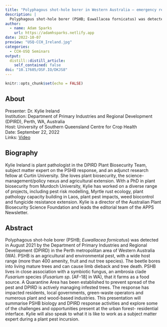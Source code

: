 ```yaml
---
title: "Polyphagous shot-hole borer in Western Australia – emergency response at the urban interface"
description: |
  Polyphagous shot-hole borer (PSHB; Euwallacea fornicatus) was detected in August 2021 by the Department of Primary Industries and Regional Development (DPIRD) in the Perth metropolitan area of Western Australia (WA). PSHB is an agricultural and environmental pest, with a wide host range (>400 amenity, fruit and nut tree species). This presentation will summarise PSHB biology and DPIRD response activities and explore some of the challenges and opportunities present at the urban forest- residential interface. Kylie will also speak to what it is like to work as a subject matter expert during a plant pest incursion.
author:
  - name: Adam Sparks
    url: https://adamhsparks.netlify.app
date: 2022-10-07
preview: "USQ-CCH_Ireland.jpg"
categories:
  - CCH-USQ Seminars
output:
  distill::distill_article:
    self_contained: false
doi: "10.17605/OSF.IO/DKJS8"
---
```



```r
knitr::opts_chunk$set(echo = FALSE)
```

## About
Presenter: Dr. Kylie Ireland\
Institution: Department of Primary Industries and Regional Development (DPIRD), Perth, WA, Australia\
Host: University of Southern Queensland Centre for Crop Health\
Date: September 22, 2022\
Links: [Video](https://youtu.be/fiktST8454w)

## Biography

Kylie Ireland is plant pathologist in the DPIRD Plant Biosecurity Team, subject matter expert on the PSHB response, and an adjunct research fellow at Curtin University. She loves plant biosecurity, the science-management/policy nexus and agricultural extension.
With a PhD in plant biosecurity from Murdoch University, Kylie has worked on a diverse range of projects, including pest risk modelling, Myrtle rust ecology, plant pathology capacity building in Laos, plant pest impacts, weed biocontrol and fungicide resistance extension.
Kylie is a director of the Australian Plant Biosecurity Science Foundation and leads the editorial team of the APPS Newsletter.

## Abstract

Polyphagous shot-hole borer (PSHB; _Euwallacea fornicatus_) was detected in August 2021 by the Department of Primary Industries and Regional Development (DPIRD) in the Perth metropolitan area of Western Australia (WA).
PSHB is an agricultural and environmental pest, with a wide host range (more than 400 amenity, fruit and nut tree species).
The beetle bores into living mature trees and can cause limb dieback and tree death.
PSHB lives in close association with a symbiotic fungus, an ambrosia clade _Fusarium_ species (_Fusarium sp_. [AF-18] in WA), that it farms as a food source.
A Quarantine Area has been established to prevent spread of the pest and DPIRD is actively managing infested trees.
The response has impacted residents, local governments, green-waste operators and numerous plant and wood-based industries.
This presentation will summarise PSHB biology and DPIRD response activities and explore some of the challenges and opportunities present at the urban forest- residential interface.
Kylie will also speak to what it is like to work as a subject matter expert during a plant pest incursion.

